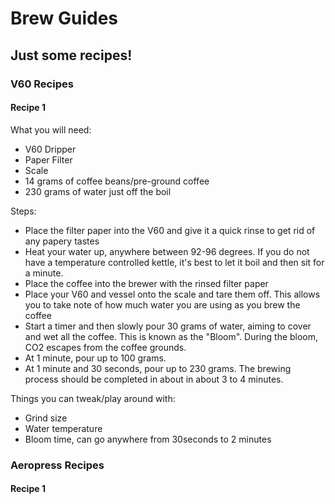 # Brew Guides

## Just some recipes!

### V60 Recipes

#### Recipe 1

What you will need: 
- V60 Dripper
- Paper Filter
- Scale
- 14 grams of coffee beans/pre-ground coffee
- 230 grams of water just off the boil

Steps:
- Place the filter paper into the V60 and give it a quick rinse to get rid of any papery tastes
- Heat your water up, anywhere between 92-96 degrees. If you do not have a temperature controlled kettle, it's best to let it boil and then sit for a minute.
- Place the coffee into the brewer with the rinsed filter paper
- Place your V60 and vessel onto the scale and tare them off. This allows you to take note of how much water you are using as you brew the coffee
- Start a timer and then slowly pour 30 grams of water, aiming to cover and wet all the coffee. This is known as the "Bloom". During the bloom, CO2 escapes from the coffee grounds. 
- At 1 minute, pour up to 100 grams. 
- At 1 minute and 30 seconds, pour up to 230 grams. The brewing process should be completed in about in about 3 to 4 minutes. 

Things you can tweak/play around with:
- Grind size 
- Water temperature 
- Bloom time, can go anywhere from 30seconds to 2 minutes


### Aeropress Recipes

#### Recipe 1







